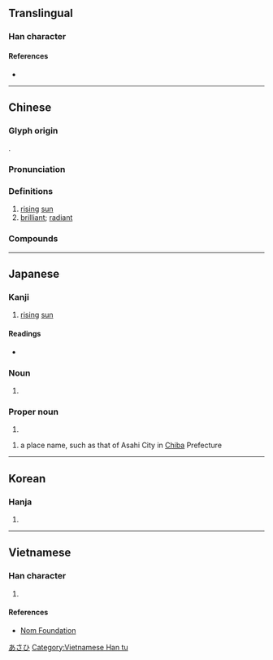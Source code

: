 {{character info/new}}
{{also|旯|旮}}
==Translingual==

===Han character===
{{Han char|rn=72|rad=日|as=02|sn=6|four=46010|canj=KNA|ids=⿺九日}}

====References====
* {{Han ref|kx=0489.190|dkj=13747|dj=0851.010|hdz=21485.040|uh=65ED|ud=26093|bh=A6B0|bd=42672}}

----

==Chinese==
{{zh-forms}}

===Glyph origin===
{{Han etym}}
{{Han compound|九|日|c1=p|c2=s|ls=psc|t2=sun}}.

===Pronunciation===
{{zh-pron
|m=xù
|c=juk1
|mn=qz,tw,xm,zz:hiok
|w=4xioq
|mc=y
|oc=y
|ma=
|cat=n,a
}}

===Definitions===
{{zh-hanzi}}

# [[rising]] [[sun]]
# [[brilliant]]; [[radiant]]

===Compounds===
{{zh-der|旭日東升|旭蟹|智旭|旭日初升|旭旦|旭旭|旭日}}

----

==Japanese==

===Kanji===
{{ja-kanji|grade=|rs=日02}}

# [[rising]] [[sun]]

====Readings====
* {{ja-readings|on=[[きょく]] (kyoku)|kun=[[あさひ]] (asahi)}}

===Noun===
{{ja-noun|あさひ}}

# {{alternative spelling of|朝日|lang=ja}}

===Proper noun===
{{ja-pos|あきら|proper}}

# {{given name|male|lang=ja|sort=あきら}}

{{ja-pos|あさひ|proper}}

# a place name, such as that of Asahi City in [[Chiba]] Prefecture

[[Category:ja:Cities|あさひ]]

----

==Korean==

===Hanja===
{{ko-hanja|hangeul=욱|eumhun=|rv=uk|mr=uk|y=wuk}}

# {{defn|lang=ko|sort=日02}}

----

==Vietnamese==

===Han character===
{{vi-hantu|[[hóc]], [[húc]]|rs=日02}}

# {{defn|lang=vi|sort=日02}}

====References====
* [http://nomfoundation.org/common/nom_details.php?codepoint=65ed Nom Foundation]

[[Category:Vietnamese Han tu]]